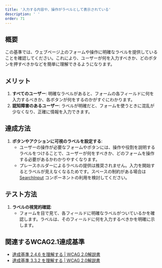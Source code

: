 ```yaml
---
title: '入力する内容や、操作がラベルとして表示されている'
description: ' '
order: 71
---
```


## 概要
この基準では、ウェブページ上のフォームや操作に明確なラベルを提供していることを確認してください。これにより、ユーザーが何を入力すべきか、どのボタンを押すべきかなどを簡単に理解できるようになります。

## メリット
1. **すべてのユーザー**: 明確なラベルがあると、フォームの各フィールドに何を入力するべきか、各ボタンが何をするのかがすぐにわかります。
2. **認知障害のあるユーザー**: ラベルが明確だと、フォームを使うときに混乱が少なくなり、正確に情報を入力できます。

## 達成方法
1. **ボタンやアクションに可視のラベルを設定する**:
    - ユーザーの操作が必要なフォームやボタンには、操作や役割を説明するラベルをつけることで、ユーザーが何をすべきか、どのフォームを操作する必要があるかわかりやすくなります。
    - プレースホルダーによるラベルの提供は推奨されません。入力を開始するとラベルが見えなくなるためです。スペースの制約がある場合は [SearchInput](/products/components/input/search-input/) コンポーネントの利用を検討してください。

## テスト方法
1. **ラベルの視覚的確認**:
    - フォームを目で見て、各フィールドに明確なラベルがついているかを確認します。ラベルは、そのフィールドに何を入力するべきかを明確に示します。

## 関連するWCAG2.1達成基準
- [達成基準 2.4.6 を理解する | WCAG 2.0解説書](https://waic.jp/translations/UNDERSTANDING-WCAG20/navigation-mechanisms-descriptive.html)
- [達成基準 3.3.2 を理解する | WCAG 2.0解説書](https://waic.jp/translations/UNDERSTANDING-WCAG20/minimize-error-cues.html)
